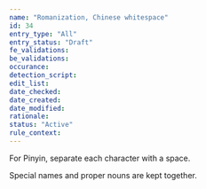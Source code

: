 ```yaml
---
name: "Romanization, Chinese whitespace"
id: 34
entry_type: "All"
entry_status: "Draft"
fe_validations:
be_validations:
occurance:
detection_script:
edit_list:
date_checked:
date_created:
date_modified:
rationale:
status: "Active"
rule_context:
---
```

For Pinyin, separate each character with a space.

Special names and proper nouns are kept together.